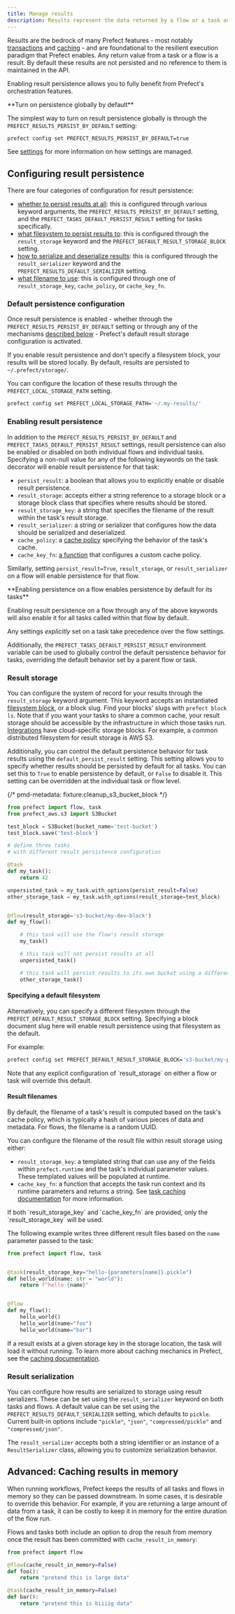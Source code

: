 ```yaml
---
title: Manage results
description: Results represent the data returned by a flow or a task and enable features such as caching.
---
```


Results are the bedrock of many Prefect features - most notably [transactions](/3.0/develop/transactions)
and [caching](/3.0/develop/task-caching) - and are foundational to the resilient execution paradigm that Prefect enables.
Any return value from a task or a flow is a result.
By default these results are not persisted and no reference to them is maintained in the API.

Enabling result persistence allows you to fully benefit from Prefect's orchestration features.

<Tip>
**Turn on persistence globally by default**

The simplest way to turn on result persistence globally is through the `PREFECT_RESULTS_PERSIST_BY_DEFAULT` setting:

```bash
prefect config set PREFECT_RESULTS_PERSIST_BY_DEFAULT=true
```

See [settings](/3.0/manage/settings-and-profiles) for more information on how settings are managed.
</Tip>

## Configuring result persistence

There are four categories of configuration for result persistence:
- [whether to persist results at all](/3.0/develop/results#enabling-result-persistence): this is configured through
various keyword arguments, the `PREFECT_RESULTS_PERSIST_BY_DEFAULT` setting, and the `PREFECT_TASKS_DEFAULT_PERSIST_RESULT` setting for tasks specifically.
- [what filesystem to persist results to](/3.0/develop/results#result-storage): this is configured through the `result_storage`
keyword and the `PREFECT_DEFAULT_RESULT_STORAGE_BLOCK` setting.
- [how to serialize and deserialize results](/3.0/develop/results#result-serialization): this is configured through
the `result_serializer` keyword and the `PREFECT_RESULTS_DEFAULT_SERIALIZER` setting.
- [what filename to use](/3.0/develop/results#result-filenames): this is configured through one of
`result_storage_key`, `cache_policy`, or `cache_key_fn`.

### Default persistence configuration

Once result persistence is enabled - whether through the `PREFECT_RESULTS_PERSIST_BY_DEFAULT` setting or
through any of the mechanisms [described below](/3.0/develop/results#enabling-result-persistence) - Prefect's default
result storage configuration is activated.

If you enable result persistence and don't specify a filesystem block, your results will be stored locally.
By default, results are persisted to `~/.prefect/storage/`.

You can configure the location of these results through the `PREFECT_LOCAL_STORAGE_PATH` setting.

```bash
prefect config set PREFECT_LOCAL_STORAGE_PATH='~/.my-results/'
```

### Enabling result persistence

In addition to the `PREFECT_RESULTS_PERSIST_BY_DEFAULT` and `PREFECT_TASKS_DEFAULT_PERSIST_RESULT` settings,
result persistence can also be enabled or disabled on both individual flows and individual tasks.
Specifying a non-null value for any of the following keywords on the task decorator will enable result
persistence for that task:
- `persist_result`: a boolean that allows you to explicitly enable or disable result persistence.
- `result_storage`: accepts either a string reference to a storage block or a storage block class that
specifies where results should be stored.
- `result_storage_key`: a string that specifies the filename of the result within the task's result storage.
- `result_serializer`: a string or serializer that configures how the data should be serialized and deserialized.
- `cache_policy`: a [cache policy](/3.0/develop/task-caching#cache-policies) specifying the behavior of the task's cache.
- `cache_key_fn`: [a function](/3.0/develop/task-caching#cache-key-functions) that configures a custom cache policy.

Similarly, setting `persist_result=True`, `result_storage`, or `result_serializer` on a flow will enable
persistence for that flow.

<Note>
**Enabling persistence on a flow enables persistence by default for its tasks**

Enabling result persistence on a flow through any of the above keywords will also enable it for all
tasks called within that flow by default.

Any settings _explicitly_ set on a task take precedence over the flow settings.

Additionally, the `PREFECT_TASKS_DEFAULT_PERSIST_RESULT` environment variable can be used to globally control the default persistence behavior for tasks, overriding the default behavior set by a parent flow or task.
</Note>

### Result storage

You can configure the system of record for your results through the `result_storage` keyword argument.
This keyword accepts an instantiated [filesystem block](/3.0/develop/blocks/), or a block slug. Find your blocks' slugs with `prefect block ls`.
Note that if you want your tasks to share a common cache, your result storage should be accessible by
the infrastructure in which those tasks run. [Integrations](/integrations/integrations) have cloud-specific storage blocks.
For example, a common distributed filesystem for result storage is AWS S3.

Additionally, you can control the default persistence behavior for task results using the `default_persist_result` setting. This setting allows you to specify whether results should be persisted by default for all tasks. You can set this to `True` to enable persistence by default, or `False` to disable it. This setting can be overridden at the individual task or flow level.

{/* pmd-metadata: fixture:cleanup_s3_bucket_block */}
```python
from prefect import flow, task
from prefect_aws.s3 import S3Bucket

test_block = S3Bucket(bucket_name='test-bucket')
test_block.save('test-block')

# define three tasks
# with different result persistence configuration

@task
def my_task():
    return 42

unpersisted_task = my_task.with_options(persist_result=False)
other_storage_task = my_task.with_options(result_storage=test_block)


@flow(result_storage='s3-bucket/my-dev-block')
def my_flow():

    # this task will use the flow's result storage
    my_task()

    # this task will not persist results at all
    unpersisted_task()

    # this task will persist results to its own bucket using a different S3 block
    other_storage_task()
```

#### Specifying a default filesystem

Alternatively, you can specify a different filesystem through the `PREFECT_DEFAULT_RESULT_STORAGE_BLOCK` setting.
Specifying a block document slug here will enable result persistence using that filesystem as the default.

For example:

```bash
prefect config set PREFECT_DEFAULT_RESULT_STORAGE_BLOCK='s3-bucket/my-prod-block'
```

<Info>
Note that any explicit configuration of `result_storage` on either a flow or task will override this default.
</Info>

#### Result filenames

By default, the filename of a task's result is computed based on the task's cache policy,
which is typically a hash of various pieces of data and metadata.
For flows, the filename is a random UUID.

You can configure the filename of the result file within result storage using either:
- `result_storage_key`: a templated string that can use any of the fields within `prefect.runtime` and
the task's individual parameter values. These templated values will be populated at runtime.
- `cache_key_fn`: a function that accepts the task run context and its runtime parameters and returns
a string. See [task caching documentation](/3.0/develop/task-caching#cache-key-functions) for more information.

<Warning>
If both `result_storage_key` and `cache_key_fn` are provided, only the `result_storage_key` will be used.
</Warning>

The following example writes three different result files based on the `name` parameter passed to the task:

```python
from prefect import flow, task


@task(result_storage_key="hello-{parameters[name]}.pickle")
def hello_world(name: str = "world"):
    return f"hello {name}"


@flow
def my_flow():
    hello_world()
    hello_world(name="foo")
    hello_world(name="bar")
```

If a result exists at a given storage key in the storage location, the task will load it without running.
To learn more about caching mechanics in Prefect, see the [caching documentation](/3.0/develop/task-caching).

### Result serialization

You can configure how results are serialized to storage using result serializers.
These can be set using the `result_serializer` keyword on both tasks and flows.
A default value can be set using the `PREFECT_RESULTS_DEFAULT_SERIALIZER` setting, which defaults to `pickle`.
Current built-in options include `"pickle"`, `"json"`, `"compressed/pickle"` and `"compressed/json"`.

The `result_serializer` accepts both a string identifier or an instance of a `ResultSerializer` class, allowing
you to customize serialization behavior.

## Advanced: Caching results in memory

When running workflows, Prefect keeps the results of all tasks and flows in memory
so they can be passed downstream. In some cases, it is desirable to override this behavior.
For example, if you are returning a large amount of data from a task, it can be costly to
keep it in memory for the entire duration of the flow run.

Flows and tasks both include an option to drop the result from memory once the
result has been committed with `cache_result_in_memory`:

```python
from prefect import flow

@flow(cache_result_in_memory=False)
def foo():
    return "pretend this is large data"

@task(cache_result_in_memory=False)
def bar():
    return "pretend this is biiiig data"
```
